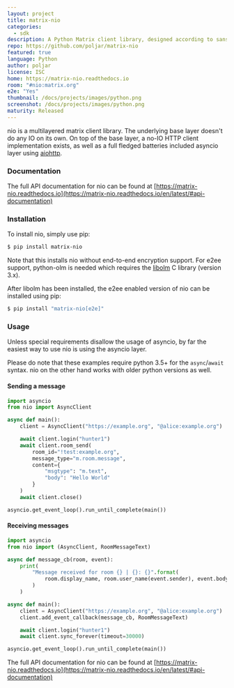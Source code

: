 ```yaml
---
layout: project
title: matrix-nio
categories:
  - sdk
description: A Python Matrix client library, designed according to sans I/O principles
repo: https://github.com/poljar/matrix-nio
featured: true
language: Python
author: poljar
license: ISC
home: https://matrix-nio.readthedocs.io
room: "#nio:matrix.org"
e2e: "Yes"
thumbnail: /docs/projects/images/python.png
screenshot: /docs/projects/images/python.png
maturity: Released
---
```


nio is a multilayered matrix client library. The underlying base layer doesn't
do any IO on its own. On top of the base layer, a no-IO HTTP client
implementation exists, as well as a full fledged batteries included asyncio
layer using [aiohttp](https://github.com/aio-libs/aiohttp/).

### Documentation

The full API documentation for nio can be found at
[https://matrix-nio.readthedocs.io](https://matrix-nio.readthedocs.io/en/latest/#api-documentation)

### Installation

To install nio, simply use pip:
```bash
$ pip install matrix-nio

```

Note that this installs nio without end-to-end encryption support. For e2ee
support, python-olm is needed which requires the
[libolm](https://gitlab.matrix.org/matrix-org/olm) C library (version 3.x).

After libolm has been installed, the e2ee enabled version of nio can be
installed using pip:

```bash
$ pip install "matrix-nio[e2e]"

```

### Usage

Unless special requirements disallow the usage of asyncio, by far the easiest
way to use nio is using the asyncio layer.

Please do note that these examples require python 3.5+ for the `async`/`await`
syntax. nio on the other hand works with older python versions as well.


#### Sending a message

```python
import asyncio
from nio import AsyncClient

async def main():
    client = AsyncClient("https://example.org", "@alice:example.org")

    await client.login("hunter1")
    await client.room_send(
        room_id="!test:example.org",
        message_type="m.room.message",
        content={
            "msgtype": "m.text",
            "body": "Hello World"
        }
    )
    await client.close()

asyncio.get_event_loop().run_until_complete(main())
```

#### Receiving messages

```python
import asyncio
from nio import (AsyncClient, RoomMessageText)

async def message_cb(room, event):
    print(
        "Message received for room {} | {}: {}".format(
            room.display_name, room.user_name(event.sender), event.body
        )
    )

async def main():
    client = AsyncClient("https://example.org", "@alice:example.org")
    client.add_event_callback(message_cb, RoomMessageText)

    await client.login("hunter1")
    await client.sync_forever(timeout=30000)

asyncio.get_event_loop().run_until_complete(main())
```

The full API documentation for nio can be found at
[https://matrix-nio.readthedocs.io](https://matrix-nio.readthedocs.io/en/latest/#api-documentation)
